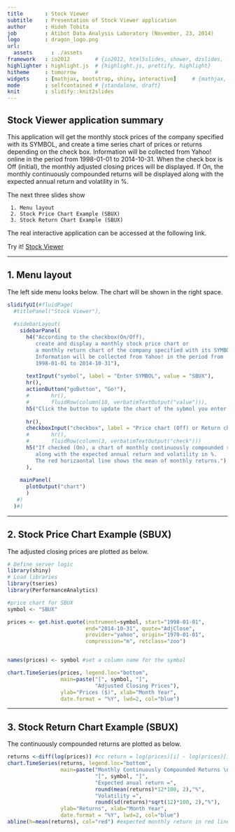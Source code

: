 ```yaml
---
title       : Stock Viewer
subtitle    : Presentation of Stock Viewer application
author      : Hideh Tobita
job         : Atibot Data Analysis Laboratory (November, 23, 2014)
logo        : dragon_logo.png
url:
  assets      : ./assets
framework   : io2012        # {io2012, html5slides, shower, dzslides, ...}
highlighter : highlight.js  # {highlight.js, prettify, highlight}
hitheme     : tomorrow      # 
widgets     : [mathjax, bootstrap, shiny, interactive]     # {mathjax, quiz, bootstrap}
mode        : selfcontained # {standalone, draft}
knit        : slidify::knit2slides
---
```


## Stock Viewer application summary

This application will get the monthly stock prices of the company specified with its SYMBOL, and create a time series chart of prices or returns depending on the check box. Information will be collected from Yahoo! online in the period from 1998-01-01 to 2014-10-31. When the check box is Off (initial), the monthly adjusted closing prices will be displayed. If On, the monthly continuously compounded returns will be displayed along with the expected annual return and volatility in %.

The next three slides show 

     1. Menu layout
     2. Stock Price Chart Example (SBUX) 
     3. Stock Return Chart Example (SBUX)



The real interactive application can be accessed at the following link. 

  Try it!   [Stock Viewer](https://atibot.shinyapps.io/project/)

---

## 1. Menu layout
The left side menu looks below. The chart will be shown in the right space.
```r
slidifyUI(#fluidPage(
  #titlePanel("Stock Viewer"),
  
  #sidebarLayout(
    sidebarPanel(
      h4("According to the checkbox(On/Off), 
         create and display a monthly stock price chart or
         a monthly return chart of the company specified with its SYMBOL.
         Information will be collected from Yahoo! in the period from 
         1998-01-01 to 2014-10-31"),
      
      textInput("symbol", label = "Enter SYMBOL", value = "SBUX"),
      hr(),
      actionButton("goButton", "Go!"),
      #       hr(),
      #       fluidRow(column(10, verbatimTextOutput("value"))),
      h5("Click the button to update the chart of the sybmol you enter."),
      
      hr(),
      checkboxInput("checkbox", label = "Price chart (Off) or Return chart (On)", value = FALSE),
      #       hr(),
      #       fluidRow(column(3, verbatimTextOutput("check")))
      h5("If checked (On), a chart of monthly continuously compounded returns is displayed 
         along with the expected annual return and volatility in %.
         The red horizaontal line shows the mean of monthly returns.")
      ),
    
    mainPanel(
      plotOutput("chart")
      )
   #)
  )#)
```


---

## 2. Stock Price Chart Example (SBUX) 

The adjusted closing prices are plotted as below.

``` r
# Define server logic 
library(shiny)
# Load libraries
library(tseries)
library(PerformanceAnalytics)

#price chart for SBUX
symbol <- "SBUX"

prices <- get.hist.quote(instrument=symbol, start="1998-01-01",
                         end="2014-10-31", quote="AdjClose",
                         provider="yahoo", origin="1970-01-01",
                         compression="m", retclass="zoo")


names(prices) <- symbol #set a column name for the symbol

chart.TimeSeries(prices, legend.loc="bottom",
                 main=paste("[", symbol, "]",
                            "Adjusted Closing Prices"),
                 ylab="Prices ($)", xlab="Month Year",
                 date.format = "%Y", lwd=2, col="blue")
```

---

## 3. Stock Return Chart Example (SBUX)

The continuously compounded returns are plotted as below.

``` r
returns <-diff(log(prices)) #cc return = log(prices)[i] - log(prices)[i-1])
chart.TimeSeries(returns, legend.loc="bottom",
                 main=paste("Monthly Continuously Compounded Returns \n",
                            "[", symbol, "]", 
                            "Expected anual return =",
                            round(mean(returns)*12*100, 2),"%",
                            "Volatility =",
                            round(sd(returns)*sqrt(12)*100, 2),"%"),
                 ylab="Returns", xlab="Month Year",
                 date.format = "%Y", lwd=2, col="blue")
abline(h=mean(returns), col="red") #expected monthly return in red line
```

